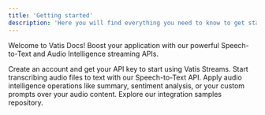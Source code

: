 ```yaml
---
title: 'Getting started'
description: 'Here you will find everything you need to know to get started with Vatis Streams.'
---
```


Welcome to Vatis Docs! Boost your application with our powerful Speech-to-Text and Audio Intelligence streaming APIs.

<CardGroup cols="1">
    <Card title="Get API access" icon="user" iconType="light" href="get-started/get-api-access">
        Create an account and get your API key to start using Vatis Streams.
    </Card>
    <Card title="Pre-recorded transcription" icon="file-audio" iconType="light" href="speech-to-text/pre-recorded/getting-started">
        Start transcribing audio files to text with our Speech-to-Text API.
    </Card>
    <Card title="Audio Intelligence" icon="brain" iconType="light" href="audio-intelligence">
        Apply audio intelligence operations like summary, sentiment analysis, or your custom prompts over your audio content.
    </Card>
    <Card title="Code examples" icon="code" iconType="light" href="https://github.com/Vatis-Tech/vatis-streams-samples">
        Explore our integration samples repository.
    </Card>
</CardGroup>